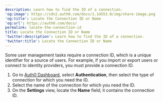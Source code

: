 ```yaml
---
description: Learn how to find the ID of a connection.
'og:image': https://cdn2.auth0.com/docs/1.14553.0/img/share-image.png
'og:title': Locate the Connection ID or Name
'og:url': https://auth0.com/docs/
permalink: locate-the-connection-id
title: Locate the Connection ID or Name
'twitter:description': Learn how to find the ID of a connection.
'twitter:title': Locate the Connection ID or Name
---
```

Some user management tasks require a connection ID, which is a unique identifier for a source of users. For example, if you import or export users or connect to <Tooltip tip="Identity Provider (IdP): Service that stores and manages digital identities." cta="View Glossary" href="/glossary?term=identity+providers">identity providers</Tooltip>, you must provide a connection ID.

1. Go to [Auth0 Dashboard](https://manage.auth0.com/#/), select **Authentication**, then select the type of connection for which you need the ID.
2. Select the name of the connection for which you need the ID.
3. On the **Settings** view, locate the **Name** field; it contains the connection ID.